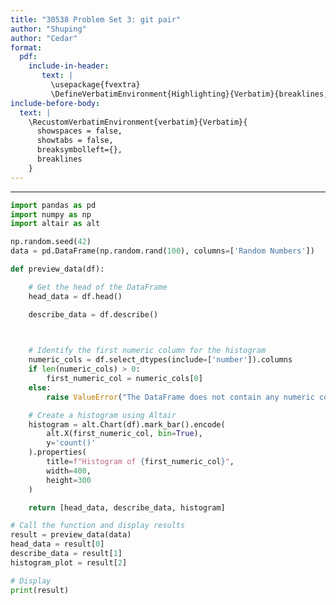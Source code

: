 ```yaml
---
title: "30538 Problem Set 3: git pair"
author: "Shuping"
author: "Cedar"
format: 
  pdf:
    include-in-header: 
       text: |
         \usepackage{fvextra}
         \DefineVerbatimEnvironment{Highlighting}{Verbatim}{breaklines,commandchars=\\\{\}}
include-before-body:
  text: |
    \RecustomVerbatimEnvironment{verbatim}{Verbatim}{
      showspaces = false,
      showtabs = false,
      breaksymbolleft={},
      breaklines
    }
---
```

---

```python
import pandas as pd
import numpy as np
import altair as alt

np.random.seed(42)
data = pd.DataFrame(np.random.rand(100), columns=['Random Numbers'])

def preview_data(df):

    # Get the head of the DataFrame
    head_data = df.head()

    describe_data = df.describe()
    


    # Identify the first numeric column for the histogram
    numeric_cols = df.select_dtypes(include=['number']).columns
    if len(numeric_cols) > 0:
        first_numeric_col = numeric_cols[0]
    else:
        raise ValueError("The DataFrame does not contain any numeric columns for the histogram.")

    # Create a histogram using Altair
    histogram = alt.Chart(df).mark_bar().encode(
        alt.X(first_numeric_col, bin=True),
        y='count()'
    ).properties(
        title=f"Histogram of {first_numeric_col}",
        width=400,
        height=300
    )

    return [head_data, describe_data, histogram]

# Call the function and display results
result = preview_data(data)
head_data = result[0]
describe_data = result[1]
histogram_plot = result[2]

# Display
print(result)
```